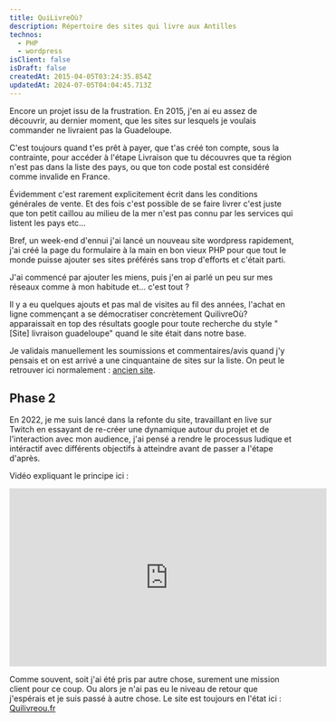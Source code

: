 ```yaml
---
title: QuiLivreOù?
description: Répertoire des sites qui livre aux Antilles
technos:
  - PHP
  - wordpress
isClient: false
isDraft: false
createdAt: 2015-04-05T03:24:35.854Z
updatedAt: 2024-07-05T04:04:45.713Z
---
```


Encore un projet issu de la frustration. En 2015, j'en ai eu assez de découvrir, au dernier moment, que les sites sur lesquels je voulais commander ne livraient pas la Guadeloupe.

C'est toujours quand t'es prêt à payer, que t'as créé ton compte, sous la contrainte, pour accéder à l'étape Livraison que tu découvres que ta région n'est pas dans la liste des pays, ou que ton code postal est considéré comme invalide en France.

Évidemment c'est rarement explicitement écrit dans les conditions générales de vente. Et des fois c'est possible de se faire livrer c'est juste que ton petit caillou au milieu de la mer n'est pas connu par les services qui listent les pays etc…

Bref, un week-end d'ennui j'ai lancé un nouveau site wordpress rapidement, j'ai créé la page du formulaire à la main en bon vieux PHP pour que tout le monde puisse ajouter ses sites préférés sans trop d'efforts et c'était parti.

J'ai commencé par ajouter les miens, puis j'en ai parlé un peu sur mes réseaux comme à mon habitude et… c'est tout ?

Il y a eu quelques ajouts et pas mal de visites au fil des années, l'achat en ligne commençant a se démocratiser concrètement QuilivreOù? apparaissait en top des résultats google pour toute recherche du style "\[Site] livraison guadeloupe" quand le site était dans notre base.

Je validais manuellement les soumissions et commentaires/avis quand j'y pensais et on est arrivé a une cinquantaine de sites sur la liste. On peut le retrouver ici normalement : [ancien site](https://old.quilivreou.fr).

## Phase 2

En 2022, je me suis lancé dans la refonte du site, travaillant en live sur Twitch en essayant de re-créer une dynamique autour du projet et de l'interaction avec mon audience, j'ai pensé a rendre le processus ludique et intéractif avec différents objectifs à atteindre avant de passer a l'étape d'après.

Vidéo expliquant le principe ici :

<iframe width="560" height="315" src="https://www.youtube.com/embed/fa8yimtjfgs?si=emKhYwme_UFi_0YG" title="YouTube video player" frameborder="0" allow="accelerometer; autoplay; clipboard-write; encrypted-media; gyroscope; picture-in-picture; web-share" referrerpolicy="strict-origin-when-cross-origin" allowfullscreen></iframe>

Comme souvent, soit j'ai été pris par autre chose, surement une mission client pour ce coup. Ou alors je n'ai pas eu le niveau de retour que j'espérais et je suis passé à autre chose. Le site est toujours en l'état ici : [Quilivreou.fr](https://quilivreou.fr)
